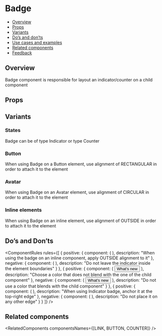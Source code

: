
<Meta of={BadgeStories} />

# Badge

- [Overview](#overview)
- [Props](#props)
- [Variants](#variants)
- [Do’s and don’ts](#dos-and-donts)
- [Use cases and examples](#use-cases-and-examples)
- [Related components](#related-components)
- [Feedback](#feedback)

## Overview

Badge component is responsible for layout an indicator/counter on a child component

<Canvas of={BadgeStories.Overview} />

## Props

<PropsTable />

## Variants

### States

Badge can be of type Indicator or type Counter

<Canvas of={BadgeStories.States} />

### Button

When using Badge on a Button element, use alignment of RECTANGULAR in order to attach it to the element

<Canvas of={BadgeStories.ButtonStory} />

### Avatar

When using Badge on an Avatar element, use alignment of CIRCULAR in order to attach it to the element

<Canvas of={BadgeStories.AvatarStory} />

### Inline elements

When using Badge on an inline element, use alignment of OUTSIDE in order to attach it to the element

<Canvas of={BadgeStories.InlineElements} />

## Do’s and Don’ts

<ComponentRules
  rules={[
    {
      positive: {
        component: (
          <Badge alignment={Badge.alignments.OUTSIDE}>
            <Link text="Read more" />
          </Badge>
        ),
        description: "When using the badge on an inline component, apply OUTSIDE alignment to it"
      },
      negative: {
        component: (
          <Badge>
            <Link text="Read more" />
          </Badge>
        ),
        description: "Do not leave the indicator inside the element boundaries"
      }
    },
    {
      positive: {
        component: (
          <Badge>
            <Button leftIcon={WhatsNew}>What's new</Button>
          </Badge>
        ),
        description: "Choose a color that does not blend with the one of the child component"
      },
      negative: {
        component: (
          <Badge color={Indicator.colors.PRIMARY}>
            <Button leftIcon={WhatsNew}>What's new</Button>
          </Badge>
        ),
        description: "Do not use a color that blends with the child component"
      }
    },
    {
      positive: {
        component: (
          <Badge alignment={Badge.alignments.CIRCULAR}>
            <Avatar size="medium" src={person} type="img" />
          </Badge>
        ),
        description: "When using Indicator badge, anchor it at the top-right edge"
      },
      negative: {
        component: (
          <Badge alignment={Badge.alignments.CIRCULAR} anchor={Badge.anchors.TOP_START}>
            <Avatar size="medium" src={person} type="img" />
          </Badge>
        ),
        description: "Do not place it on any other edge"
      }
    }
  ]}
/>

## Related components

<RelatedComponents componentsNames={[LINK, BUTTON, COUNTER]} />
